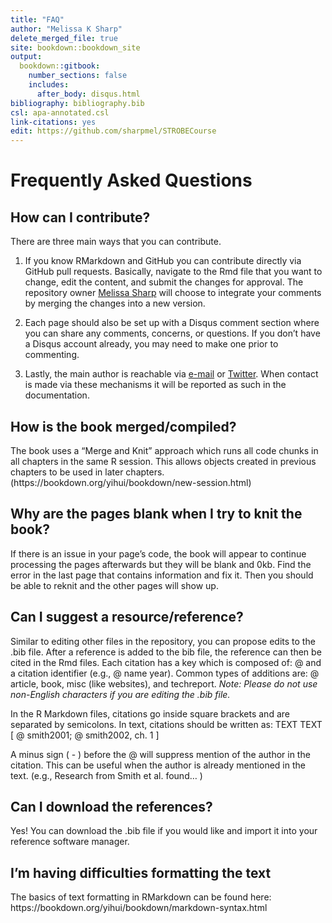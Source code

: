 ---
title: "FAQ"
author: "Melissa K Sharp"
delete_merged_file: true
site: bookdown::bookdown_site
output:
  bookdown::gitbook:
    number_sections: false 
    includes: 
      after_body: disqus.html
bibliography: bibliography.bib
csl: apa-annotated.csl
link-citations: yes
edit: https://github.com/sharpmel/STROBECourse
---

# Frequently Asked Questions {#faq}
<h2> How can I contribute? </h2>   
There are three main ways that you can contribute.  

  1. If you know RMarkdown and GitHub you can contribute directly via GitHub pull requests. Basically, navigate to the Rmd file that you want to change, edit the content, and submit the changes for approval. The repository owner  [Melissa Sharp](http://melissaksharp.wordpress.com) will choose to integrate your comments by merging the changes into a new version.  
  2. Each page should also be set up with a Disqus comment section where you can share any comments, concerns, or questions. If you don't have a Disqus account already, you may need to make one prior to commenting. 
  
  3. Lastly,  the main author is reachable via [e-mail](mailto:melissaksharp@gmail.com) or [Twitter](https://twitter.com/sharpmelk). When contact is made via these mechanisms it will be reported as such in the documentation. 

<h2>  How is the book merged/compiled? </h2> 
The book uses a "Merge and Knit" approach which runs all code chunks in all chapters in the same R session. This allows objects created in previous chapters to be used in later chapters. (https://bookdown.org/yihui/bookdown/new-session.html)

<h2> Why are the pages blank when I try to knit the book? </h2>
If there is an issue in your page's code, the book will appear to continue processing the pages afterwards but they will be blank and 0kb. Find the error in the last page that contains information and fix it. Then you should be able to reknit and the other pages will show up. 

<h2> Can I suggest a resource/reference? </h2>
Similar to editing other files in the repository, you can propose edits to the .bib file. After a reference is added to the bib file, the reference can then be cited in the Rmd files. Each citation has a key which is composed of: @ and a citation identifier (e.g., @ name year). Common types of additions are:  @ article, book, misc (like websites), and techreport. 
*Note: Please do not use non-English characters if you are editing the .bib file.*   

In the R Markdown files, citations go inside square brackets and are separated by semicolons. 
In text, citations should be written as: TEXT TEXT [ @ smith2001; @ smith2002, ch. 1 ]

A minus sign ( - ) before the @ will suppress mention of the author in the citation. This can be useful when the author is already mentioned in the text. (e.g., Research from Smith et al. found… )

<h2> Can I download the references? </h2>
Yes! You can download the .bib file if you would like and import it into your reference software manager.

<h2>  I'm having difficulties formatting the text </h2>
The basics of text formatting in RMarkdown can be found here:  
https://bookdown.org/yihui/bookdown/markdown-syntax.html